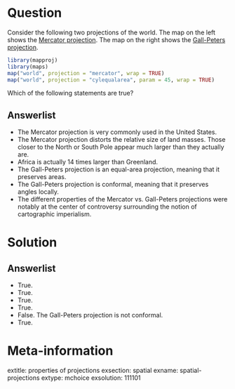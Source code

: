 Question
========

Consider the following two projections of the world.
The map on the left shows the [Mercator projection](https://en.wikipedia.org/wiki/Mercator_projection).
The map on the right shows the [Gall-Peters projection](https://en.wikipedia.org/wiki/Gall%E2%80%93Peters_projection).

```r
library(mapproj)
library(maps)
map("world", projection = "mercator", wrap = TRUE)
map("world", projection = "cylequalarea", param = 45, wrap = TRUE)
```

Which of the following statements are true?

Answerlist
----------
* The Mercator projection is very commonly used in the United States. 
* The Mercator projection distorts the relative size of land masses. Those closer to the North or South Pole appear much larger than they actually are. 
* Africa is actually 14 times larger than Greenland. 
* The Gall-Peters projection is an equal-area projection, meaning that it preserves areas. 
* The Gall-Peters projection is conformal, meaning that it preserves angles locally. 
* The different properties of the Mercator vs. Gall-Peters projections were notably at the center of controversy surrounding the notion of cartographic imperialism. 



Solution
========

Answerlist
----------
* True.
* True.
* True.
* True.
* False. The Gall-Peters projection is not conformal. 
* True.

Meta-information
================
extitle: properties of projections
exsection: spatial
exname: spatial-projections
extype: mchoice
exsolution: 111101

